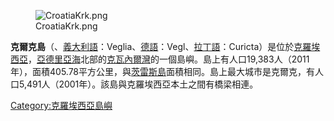 [[File:CroatiaKrk.png|right]]

'''克爾克島'''（{{lang-hr|Krk}}、[[義大利語|義大利語]]：Veglia、[[德語|德語]]：Vegl、[[拉丁語|拉丁語]]：Curicta）是位於[[克羅埃西亞|克羅埃西亞]]，[[亞德里亞海|亞德里亞海]]北部的[[克瓦內爾灣|克瓦內爾灣]]的一個島嶼。島上有人口19,383人（2011年），面積405.78平方公里，與[[茨雷斯島|茨雷斯島]]面積相同。島上最大城市是克爾克，有人口5,491人（2001年）。該島與克羅埃西亞本土之間有橋梁相連。

{{克罗地亚有人居住岛屿}}

[[Category:克羅埃西亞島嶼|Category:克羅埃西亞島嶼]]